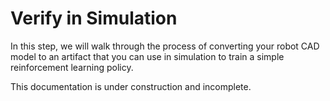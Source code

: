 
# Verify in Simulation

In this step, we will walk through the process of converting your robot CAD model to an artifact that you can use in simulation to train a simple reinforcement learning policy.

<Callout type="warning" emoji="⚠️">
  This documentation is under construction and incomplete.
</Callout>
